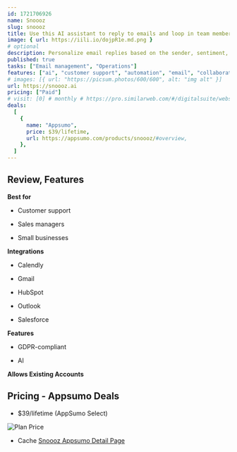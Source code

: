 ```yaml
---
id: 1721706926
name: Snoooz
slug: snoooz
title: Use this AI assistant to reply to emails and loop in team members while you’re out-of-office
image: { url: https://iili.io/dojpR1e.md.png }
# optional
description: Personalize email replies based on the sender, sentiment, language, urgency, or context. Automatically copy team members on critical opportunities or escalations
published: true
tasks: ["Email management", "Operations"]
features: ["ai", "customer support", "automation", "email", "collaboration"]
# images: [{ url: "https://picsum.photos/600/600", alt: "img alt" }]
url: https://snoooz.ai
pricing: ["Paid"]
# visit: [0] # monthly # https://pro.similarweb.com/#/digitalsuite/websiteanalysis/home
deals:
  [
    {
      name: "Appsumo",
      price: $39/lifetime,
      url: https://appsumo.com/products/snoooz/#overview,
    },
  ]
---
```


## Review, Features

**Best for**

- Customer support

- Sales managers

- Small businesses

**Integrations**

- Calendly

- Gmail

- HubSpot

- Outlook

- Salesforce

**Features**

- GDPR-compliant

- AI

**Allows Existing Accounts**

## Pricing - Appsumo Deals

- $39/lifetime (AppSumo Select)

<Img src="https://iili.io/dolUpRt.png" alt="Plan Price" />

- Cache [Snoooz Appsumo Detail Page](https://iili.io/do8u6Cv.png)
